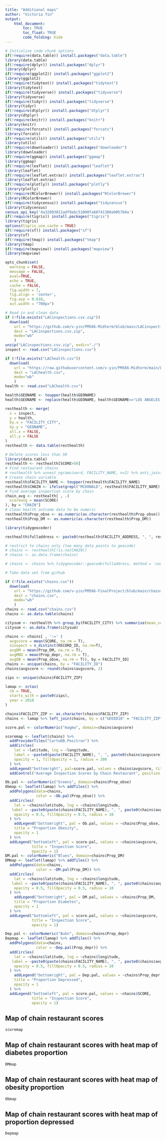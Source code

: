 ```yaml
---
title: "Additional maps"
author: "Victoria Yin"
output: 
    html_document:
        toc: TRUE
        toc_float: TRUE
        code_folding: hide
---
```


```r
# Initialize code chunk options
if(!require(data.table)) install.packages("data.table")
library(data.table)
if(!require(dplyr)) install.packages("dplyr")
library(dplyr)
if(!require(ggplot2)) install.packages("ggplot2")
library(ggplot2)
if(!require(tidytext)) install.packages("tidytext")
library(tidytext)
if(!require(tidyverse)) install.packages("tidyverse")
library(tidyverse)
if(!require(tidyr)) install.packages("tidyverse")
library(tidyr)
if(!require(dtplyr)) install.packages("dtplyr")
library(dtplyr)
if(!require(knitr)) install.packages("knitr")
library(knitr)
if(!require(forcats)) install.packages("forcats")
library(forcats)
if(!require(utils)) install.packages("utils")
library(utils)
if(!require(downloader)) install.packages("downloader")
library(downloader)
if(!require(ggmap)) install.packages("ggmap")
library(ggmap)
if(!require(leaflet)) install.packages("leaflet")
library(leaflet)
if(!require(leaflet.extras)) install.packages("leaflet.extras")
library(leaflet.extras)
if(!require(plotly)) install.packages("plotly")
library(plotly)
if(!require(RColorBrewer)) install.packages("RColorBrewer")
library(RColorBrewer)
if(!require(tidycensus)) install.packages("tidycensus")
library(tidycensus)
census_api_key('4a32093812adf9abc51000fa68f41308a905784a')
if(!require(tigris)) install.packages("tigris")
library(tigris)
options(tigris_use_cache = TRUE)
if(!require(sf)) install.packages("sf")
library(sf)
if(!require(tmap)) install.packages("tmap")
library(tmap)
if(!require(mapview)) install.packages("mapview")
library(mapview)

opts_chunk$set(
  warning = FALSE,
  message = FALSE,
  eval=TRUE,
  echo = TRUE,
  cache = FALSE,
  fig.width = 7, 
  fig.align = 'center',
  fig.asp = 0.618,
  out.width = "700px")

# Read in and clean data
if (!file.exists("LACinspections.csv.zip"))
  download(
    url = "https://github.com/v-yin/PM566-Midterm/blob/main/LACinspections.csv.zip?raw=true",
    dest = "LACinspections.csv.zip",
    mode="wb"
    )
unzip("LACinspections.csv.zip", exdir="./")
inspect <- read.csv("LACinspections.csv")

if (!file.exists("LAChealth.csv"))
  download(
    url = "https://raw.githubusercontent.com/v-yin/PM566-Midterm/main/LAChealth.csv",
    dest = "LAChealth.csv",
    mode="wb"
    )
health <- read.csv("LAChealth.csv")

health$GEONAME <- toupper(health$GEONAME)
health$GEONAME <- replace(health$GEONAME, health$GEONAME=="LOS ANGELES, CITY OF", "LOS ANGELES")

resthealth <- merge(
  x = inspect,
  y = health,
  by.x = "FACILITY_CITY",
  by.y = "GEONAME",
  all.x = FALSE,
  all.y = FALSE
)
resthealth <- data.table(resthealth)

# Delete scores less than 50
library(data.table)
resthealth <- resthealth[SCORE>50]
# Find restaurant chains
# resthealth %>% unnest_ngrams(word, FACILITY_NAME, n=2) %>% anti_join(stop_words, by = c("word")) # %>% count(word, sort=TRUE) %>% as_tibble() %>% print(n=100)
# Create chain variable
resthealth$FACILITY_NAME <- toupper(resthealth$FACILITY_NAME)
resthealth$CHAIN <- ifelse(grepl("MCDONALD", resthealth$FACILITY_NAME), "McDonald's", ifelse(grepl("JACK IN THE BOX", resthealth$FACILITY_NAME), "Jack in the Box", ifelse(grepl("STARBUCKS", resthealth$FACILITY_NAME), "Starbucks", ifelse(grepl("EL POLLO LOCO", resthealth$FACILITY_NAME), "El Pollo Loco", ifelse(grepl("PANDA EXPRESS", resthealth$FACILITY_NAME), "Panda Express", ifelse(grepl("TACO BELL", resthealth$FACILITY_NAME), "Taco Bell", ifelse(grepl("DEL TACO", resthealth$FACILITY_NAME), "Del Taco", ifelse(grepl("OUT BURGER", resthealth$FACILITY_NAME), "In N Out", ifelse(grepl("PANERA BREAD", resthealth$FACILITY_NAME), "Panera Bread", NA)))))))))
# Find average inspection score by chain
chain_avg <- resthealth[ , .(
  scoreavg = mean(SCORE) 
), by = "CHAIN"]
# Clean health outcome data to be numeric
resthealth$Prop_obse <- as.numeric(as.character(resthealth$Prop_obse))
resthealth$Prop_DM <- as.numeric(as.character(resthealth$Prop_DM))

library(tidygeocoder)

resthealth$fulladdress <- paste0(resthealth$FACILITY_ADDRESS, ", ", resthealth$FACILITY_CITY, ", CA ", resthealth$FACILITY_ZIP)

# restrict to chains only (too many data points to geocode)
# chains <- resthealth[!is.na(CHAIN)]
# chains <- as.data.frame(chains)

# chains <- chains %>% tidygeocoder::geocode(fulladdress, method = 'osm', lat = latitude , long = longitude)

# Take data set from github

if (!file.exists("chains.csv"))
  download(
    url = "https://github.com/v-yin/PM566-FinalProject/blob/main/chains.csv?raw=true",
    dest = "chains.csv",
    mode="wb"
    )
chains <- read.csv("chains.csv")
chains <- as.data.table(chains)
```

```r
citysum <- resthealth %>% group_by(FACILITY_CITY) %>% summarise(mean_score = mean(SCORE), sd_fev = sd(SCORE), ninspect = n_distinct(RECORD_ID), Prop_DM, Prop_obse, Prop_depr) %>% distinct()
citysum <- as.data.frame(citysum)

chains <- chains[ , ':=' (
  avgscore = mean(SCORE, na.rm = T),
  ninspect = n_distinct(RECORD_ID, na.rm=T),
  avgDM = mean(Prop_DM, na.rm = T),
  avgMDD = mean(Prop_depr, na.rm = T),
  avgOB = mean(Prop_obse, na.rm = T)), by = FACILITY_ID]
chains <- unique(chains, by = "FACILITY_ID")
chains$avgscore <- round(chains$avgscore, 2)

```



```r

zips <- unique(chains$FACILITY_ZIP)

lamap <- zctas(
  cb = TRUE, 
  starts_with = paste0(zips),
  year = 2018
)

chains$FACILITY_ZIP <- as.character(chains$FACILITY_ZIP)
chains <- lamap %>% left_join(chains, by = c("GEOID10" = "FACILITY_ZIP"))

score.pal <- colorNumeric("magma", domain=chains$avgscore)

scoremap <- leaflet(chains) %>%
  addProviderTiles("CartoDB.Positron") %>%
  addCircles(
    lat = ~latitude, lng = ~longitude,
    label = ~paste0(paste(FACILITY_NAME), ", ", paste0(chains$avgscore)), color = ~score.pal(avgscore),
    opacity = 1, fillOpacity = 1, radius = 200
  ) %>%
  addLegend("bottomright", pal=score.pal, values = chains$avgscore, title= "Inspection Score", opacity=1) %>%
  addControl("Average Inspection Scores by Chain Restaurant", position = "bottomleft")

Ob.pal <- colorNumeric("Greens", domain=chains$Prop_obse)
Obmap <- leaflet(lamap) %>% addTiles() %>%
  addPolygons(data=chains,
              color = ~Ob.pal(Prop_obse)) %>%
  addCircles(
    lat = ~chains$latitude, lng = ~chains$longitude,
   label = ~paste0(paste(chains$FACILITY_NAME), ", ", paste0(chains$avgscore)), color = ~score.pal(chains$avgscore),
    opacity = 0.5, fillOpacity = 0.5, radius = 10
  ) %>%
    addLegend("bottomright", pal = Ob.pal, values = ~chains$Prop_obse,
    title = "Proportion Obesity",
    opacity = 1
  ) %>%
  addLegend("bottomleft", pal = score.pal, values = ~chains$avgscore,
            title = "Inspection Score",
            opacity = 1)
DM.pal <- colorNumeric("Blues", domain=chains$Prop_DM)
DMmap <- leaflet(lamap) %>% addTiles() %>%
  addPolygons(data=chains,
              color = ~DM.pal(Prop_DM)) %>%
  addCircles(
    lat = ~chains$latitude, lng = ~chains$longitude,
   label = ~paste0(paste(chains$FACILITY_NAME), ", ", paste0(chains$avgscore)), color = ~score.pal(chains$avgscore),
    opacity = 0.5, fillOpacity = 0.5, radius = 10
  ) %>%
    addLegend("bottomright", pal = DM.pal, values = ~chains$Prop_DM,
    title = "Proportion Diabetes",
    opacity = 1
  ) %>%
  addLegend("bottomleft", pal = score.pal, values = ~chains$avgscore,
            title = "Inspection Score",
            opacity = 1)

Dep.pal <- colorNumeric("BuGn", domain=chains$Prop_depr)
Depmap <- leaflet(lamap) %>% addTiles() %>%
  addPolygons(data=chains,
              color = ~Dep.pal(Prop_depr)) %>%
  addCircles(
    lat = ~chains$latitude, lng = ~chains$longitude,
   label = ~paste0(paste(chains$FACILITY_NAME), ", ", paste0(chains$avgscore)), color = ~score.pal(chains$avgscore),
    opacity = 0.5, fillOpacity = 0.5, radius = 10
  ) %>%
    addLegend("bottomright", pal = Dep.pal, values = ~chains$Prop_depr,
    title = "Proportion Depressed",
    opacity = 1
  ) %>%
  addLegend("bottomleft", pal = score.pal, values = ~chains$SCORE,
            title = "Inspection Score",
            opacity = 1)


```



## Map of chain restaurant scores

```r
scoremap
```

## Map of chain restaurant scores with heat map of diabetes proportion

```r
DMmap
```

## Map of chain restaurant scores with heat map of obesity proportion

```r
Obmap
```

## Map of chain restaurant scores with heat map of proportion depressed

```r
Depmap
```


